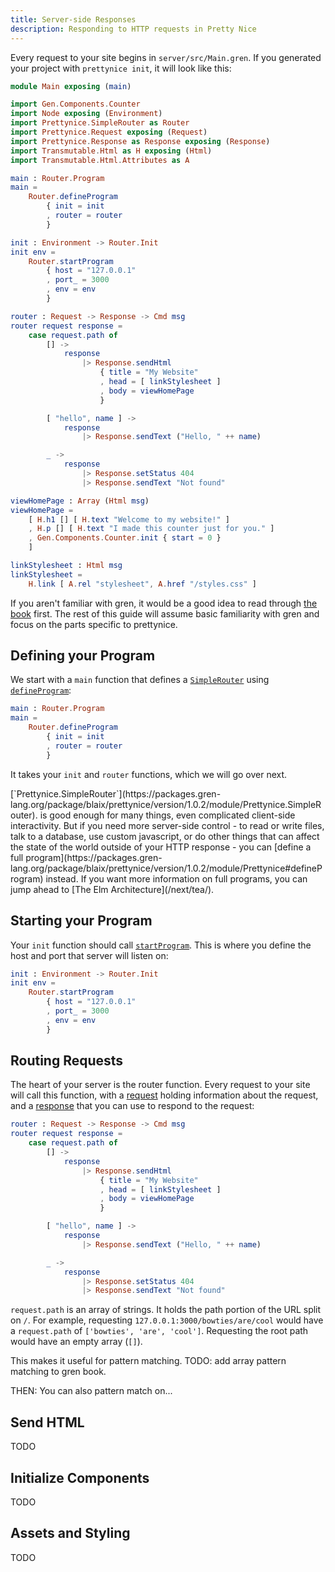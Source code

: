 ```yaml
---
title: Server-side Responses
description: Responding to HTTP requests in Pretty Nice
---
```



Every request to your site begins in `server/src/Main.gren`.
If you generated your project with `prettynice init`, it will look like this:

```elm
module Main exposing (main)

import Gen.Components.Counter
import Node exposing (Environment)
import Prettynice.SimpleRouter as Router
import Prettynice.Request exposing (Request)
import Prettynice.Response as Response exposing (Response)
import Transmutable.Html as H exposing (Html)
import Transmutable.Html.Attributes as A

main : Router.Program
main =
    Router.defineProgram
        { init = init
        , router = router
        }

init : Environment -> Router.Init
init env =
    Router.startProgram
        { host = "127.0.0.1"
        , port_ = 3000
        , env = env
        }

router : Request -> Response -> Cmd msg
router request response =
    case request.path of
        [] -> 
            response
                |> Response.sendHtml
                    { title = "My Website"
                    , head = [ linkStylesheet ]
                    , body = viewHomePage
                    }

        [ "hello", name ] ->
            response
                |> Response.sendText ("Hello, " ++ name)

        _ ->
            response
                |> Response.setStatus 404
                |> Response.sendText "Not found"

viewHomePage : Array (Html msg)
viewHomePage =
    [ H.h1 [] [ H.text "Welcome to my website!" ]
    , H.p [] [ H.text "I made this counter just for you." ]
    , Gen.Components.Counter.init { start = 0 }
    ]

linkStylesheet : Html msg
linkStylesheet =
    H.link [ A.rel "stylesheet", A.href "/styles.css" ]
```

If you aren't familiar with gren, it would be a good idea to read through [the book](https://gren-lang.org/book/) first.
The rest of this guide will assume basic familiarity with gren and focus on the parts specific to prettynice.

## Defining your Program

We start with a `main` function that defines a [`SimpleRouter`](https://packages.gren-lang.org/package/blaix/prettynice/version/1.0.2/module/Prettynice.SimpleRouter)
using [`defineProgram`](https://packages.gren-lang.org/package/blaix/prettynice/version/1.0.2/module/Prettynice.SimpleRouter#defineProgram):

```elm
main : Router.Program
main =
    Router.defineProgram
        { init = init
        , router = router
        }
```

It takes your `init` and `router` functions, which we will go over next.

<Aside>
    [`Prettynice.SimpleRouter`](https://packages.gren-lang.org/package/blaix/prettynice/version/1.0.2/module/Prettynice.SimpleRouter).
    is good enough for many things, even complicated client-side interactivity.
    But if you need more server-side control - to read or write files, talk to
    a database, use custom javascript, or do other things that can affect the
    state of the world outside of your HTTP response - you can [define a full program](https://packages.gren-lang.org/package/blaix/prettynice/version/1.0.2/module/Prettynice#defineProgram)
    instead. If you want more information on full programs, you can jump ahead
    to [The Elm Architecture](/next/tea/).
</Aside>

## Starting your Program

Your `init` function should call [`startProgram`](https://packages.gren-lang.org/package/blaix/prettynice/version/1.0.2/module/Prettynice.SimpleRouter#startProgram).
This is where you define the host and port that server will listen on:

```elm
init : Environment -> Router.Init
init env =
    Router.startProgram
        { host = "127.0.0.1"
        , port_ = 3000
        , env = env
        }
```

## Routing Requests

The heart of your server is the router function.
Every request to your site will call this function,
with a [request](https://packages.gren-lang.org/package/blaix/prettynice/version/1.0.2/module/Prettynice.Request#Request)
holding information about the request, and a
[response](https://packages.gren-lang.org/package/blaix/prettynice/version/1.0.2/module/Prettynice.Response)
that you can use to respond to the request:

```elm
router : Request -> Response -> Cmd msg
router request response =
    case request.path of
        [] -> 
            response
                |> Response.sendHtml
                    { title = "My Website"
                    , head = [ linkStylesheet ]
                    , body = viewHomePage
                    }

        [ "hello", name ] ->
            response
                |> Response.sendText ("Hello, " ++ name)

        _ ->
            response
                |> Response.setStatus 404
                |> Response.sendText "Not found"
```

`request.path` is an array of strings. It holds the path portion of the URL split on `/`.
For example, requesting `127.0.0.1:3000/bowties/are/cool` would have a `request.path` of `['bowties', 'are', 'cool']`.
Requesting the root path would have an empty array (`[]`).

This makes it useful for pattern matching.
TODO: add array pattern matching to gren book.

THEN: You can also pattern match on...

## Send HTML

TODO

## Initialize Components

TODO

## Assets and Styling

TODO
